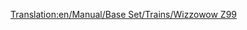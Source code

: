 [[Translation:en/Manual/Base Set/Trains/Wizzowow Z99]]
{{ru/Поезда|Image=[[File:en/Wizzowowz99.png]]
|Name=Wizzowow Z99
|Cost=£ 62109 (3105450 р.)
|Speed=321 км/ч (200 миль/ч)
|Weight=95 т
|Power=5000 л.с. (3730 кВт)
|Annual=£ 3234 (161700 р.)
|Designed=1999
|Lifespan=20 
|Capacity=нет
|Description=Единственный монорельсовый локомотив в игрушечном климате, намного мощнее обычных поездов.
|Real-life=Вымышленный
}}